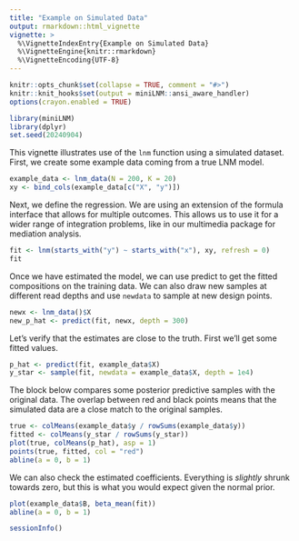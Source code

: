 ```yaml
---
title: "Example on Simulated Data"
output: rmarkdown::html_vignette
vignette: >
  %\VignetteIndexEntry{Example on Simulated Data}
  %\VignetteEngine{knitr::rmarkdown}
  %\VignetteEncoding{UTF-8}
---
```


```r
knitr::opts_chunk$set(collapse = TRUE, comment = "#>")
knitr::knit_hooks$set(output = miniLNM::ansi_aware_handler)
options(crayon.enabled = TRUE)
```

```r
library(miniLNM)
library(dplyr)
set.seed(20240904)
```

This vignette illustrates use of the `lnm` function using a simulated dataset.
First, we create some example data coming from a true LNM model.

```r
example_data <- lnm_data(N = 200, K = 20)
xy <- bind_cols(example_data[c("X", "y")])
```

Next, we define the regression. We are using an extension of the formula
interface that allows for multiple outcomes. This allows us to use it for a
wider range of integration problems, like in our multimedia package for
mediation analysis.

```r
fit <- lnm(starts_with("y") ~ starts_with("x"), xy, refresh = 0)
fit
```

Once we have estimated the model, we can use predict to get the fitted
compositions on the training data. We can also draw new samples at different
read depths and use `newdata` to sample at new design points.

```r
newx <- lnm_data()$X
new_p_hat <- predict(fit, newx, depth = 300)
```

Let's verify that the estimates are close to the truth. First we'll get some
fitted values.

```r
p_hat <- predict(fit, example_data$X)
y_star <- sample(fit, newdata = example_data$X, depth = 1e4)
```

The block below compares some posterior predictive samples with the original
data. The overlap between red and black points means that the simulated data are
a close match to the original samples.

```r
true <- colMeans(example_data$y / rowSums(example_data$y))
fitted <- colMeans(y_star / rowSums(y_star))
plot(true, colMeans(p_hat), asp = 1)
points(true, fitted, col = "red")
abline(a = 0, b = 1)
```

We can also check the estimated coefficients. Everything is *slightly* shrunk
towards zero, but this is what you would expect given the normal prior.

```r
plot(example_data$B, beta_mean(fit))
abline(a = 0, b = 1)
```

```r
sessionInfo()
```